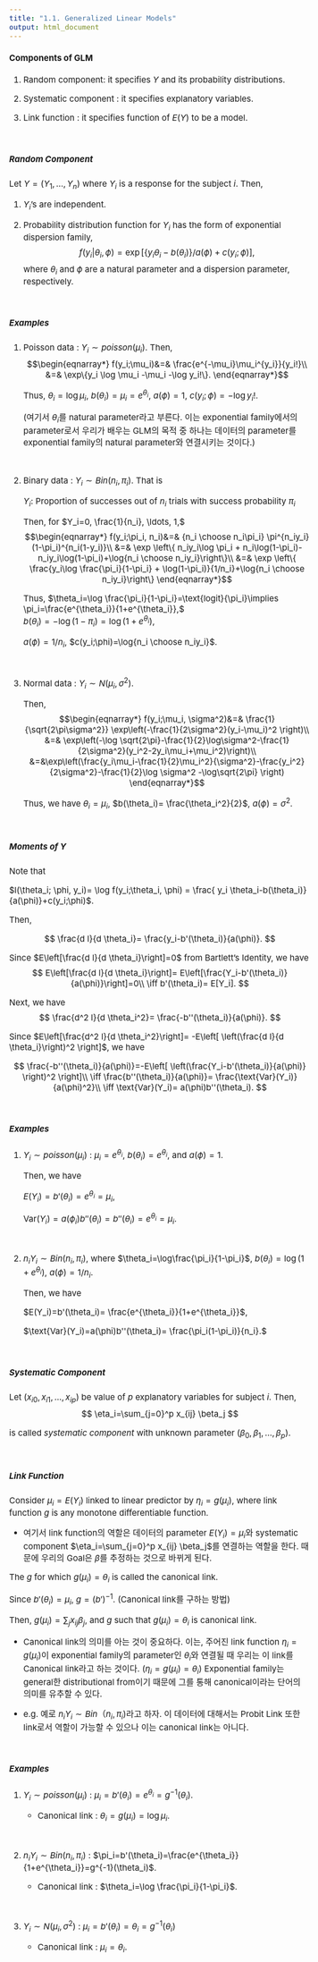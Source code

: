 ---
title: "1.1. Generalized Linear Models"
output: html_document
---

<style type="text/css">

body, td {
   font-size: 15px;
}
pre {
  font-size: 15px
}
</style>

#### Components of GLM

1. Random component: it specifies $Y$ and its probability distributions.

2. Systematic component : it specifies explanatory variables.

3. Link function : it specifies function of $E(Y)$ to be a model.


&nbsp;&nbsp;

##### Random Component

Let $Y=(Y_1,\ldots,Y_n)$ where $Y_i$ is a response for the subject $i$. Then,

1. $Y_i$'s are independent.

2. Probability distribution function for $Y_i$ has the form of exponential dispersion family,
$$\begin{equation*}
f(y_i|\theta_i, \phi)= \exp[\{y_i\theta_i-b(\theta_i)\}/a(\phi)+c(y_i;\phi)],
\end{equation*}$$
where $\theta_i$ and $\phi$ are a natural parameter and a dispersion parameter, respectively.

&nbsp;&nbsp;

##### Examples
1. Poisson data : $Y_i \sim poisson(\mu_i)$. Then,
    $$\begin{eqnarray*}
      f(y_i;\mu_i)&=& \frac{e^{-\mu_i}\mu_i^{y_i}}{y_i!}\\
      &=& \exp\{y_i \log \mu_i -\mu_i -\log y_i!\}.
    \end{eqnarray*}$$
    
      Thus, $\theta_i=\log \mu_i$, $b(\theta_i)=\mu_i=e^{\theta_i}$, $a(\phi)=1$, $c(y_i;\phi)= -\log y_i!$.
    
     (여기서 $\theta_i$를 natural parameter라고 부른다. 이는 exponential family에서의 parameter로서 우리가 배우는 GLM의 목적 중 하나는 데이터의 parameter를 exponential family의 natural parameter와 연결시키는 것이다.) 
    
&nbsp;
    
2. Binary data : $Y_i \sim Bin(n_i, \pi_i)$. That is

      $Y_i$: Proportion of successes out of $n_i$ trials with success probability $\pi_i$ 
      
      Then, for $Y_i=0, \frac{1}{n_i}, \ldots, 1,$
      $$\begin{eqnarray*}
      f(y_i;\pi_i, n_i)&=& {n_i \choose n_i\pi_i} \pi^{n_iy_i}(1-\pi_i)^{n_i(1-y_i)}\\
                       &=& \exp \left\{ n_iy_i\log \pi_i + n_i\log(1-\pi_i)-n_iy_i\log(1-\pi_i)+\log{n_i \choose n_iy_i}\right\}\\
                       &=& \exp \left\{ \frac{y_i\log \frac{\pi_i}{1-\pi_i} + \log(1-\pi_i)}{1/n_i}+\log{n_i \choose n_iy_i}\right\}
      \end{eqnarray*}$$
    
      Thus, $\theta_i=\log \frac{\pi_i}{1-\pi_i}=\text{logit}{\pi_i}\implies \pi_i=\frac{e^{\theta_i}}{1+e^{\theta_i}},$     
      $b(\theta_i)= -\log(1-\pi_i)=\log(1+e^{\theta_i}),$
      
      $a(\phi)=1/n_i$, $c(y_i;\phi)=\log{n_i \choose n_iy_i}$.

&nbsp;

3. Normal data : $Y_i \sim N(\mu_i, \sigma^2)$.

      Then, 
      $$\begin{eqnarray*}
      f(y_i;\mu_i, \sigma^2)&=& \frac{1}{\sqrt{2\pi\sigma^2}} \exp\left(-\frac{1}{2\sigma^2}(y_i-\mu_i)^2 \right)\\
                       &=& \exp\left(-\log \sqrt{2\pi}-\frac{1}{2}\log\sigma^2-\frac{1}{2\sigma^2}(y_i^2-2y_i\mu_i+\mu_i^2)\right)\\
                       &=&\exp\left(\frac{y_i\mu_i-\frac{1}{2}\mu_i^2}{\sigma^2}-\frac{y_i^2}{2\sigma^2}-\frac{1}{2}\log \sigma^2 -\log\sqrt{2\pi} \right)
      \end{eqnarray*}$$
    
     Thus, we have $\theta_i=\mu_i$, $b(\theta_i)= \frac{\theta_i^2}{2}$, $a(\phi)=\sigma^2$.
     


&nbsp;&nbsp;

##### Moments of $Y$

Note that

$l(\theta_i; \phi, y_i)= \log f(y_i;\theta_i, \phi) = \frac{ y_i \theta_i-b(\theta_i)}{a(\phi)}+c(y_i;\phi)$.

Then,

$$
\frac{d l}{d \theta_i}= \frac{y_i-b'(\theta_i)}{a(\phi)}.
$$

Since $E\left[\frac{d l}{d \theta_i}\right]=0$ from Bartlett's Identity, we have
$$
E\left[\frac{d l}{d \theta_i}\right]= E\left[\frac{Y_i-b'(\theta_i)}{a(\phi)}\right]=0\\
\iff b'(\theta_i)= E[Y_i].
$$

Next, we have
$$
\frac{d^2 l}{d \theta_i^2}= \frac{-b''(\theta_i)}{a(\phi)}.
$$

Since $E\left[\frac{d^2 l}{d \theta_i^2}\right]= -E\left[ \left(\frac{d l}{d \theta_i}\right)^2 \right]$, we have

$$
\frac{-b''(\theta_i)}{a(\phi)}=-E\left[ \left(\frac{Y_i-b'(\theta_i)}{a(\phi)} \right)^2 \right]\\
\iff \frac{b''(\theta_i)}{a(\phi)}= \frac{\text{Var}(Y_i)}{a(\phi)^2}\\
\iff \text{Var}(Y_i)= a(\phi)b''(\theta_i).
$$

&nbsp;&nbsp;

##### Examples

1. $Y_i\sim poisson(\mu_i)$ : $\mu_i=e^{\theta_i}$, $b(\theta_i)= e^{\theta_i}$, and $a(\phi)=1$.

      Then, we have
      
      $E(Y_i)= b'(\theta_i)=e^{\theta_i}=\mu_i$,
      
      $\text{Var}(Y_i)=a(\phi_i)b''(\theta_i)= b''(\theta_i)=e^{\theta_i}=\mu_i$.
      
&nbsp;
      
2. $n_iY_i\sim Bin(n_i, \pi_i)$, where $\theta_i=\log\frac{\pi_i}{1-\pi_i}$, $b(\theta_i)=\log(1+e^{\theta_i})$, $a(\phi)=1/n_i$. 

    Then, we have
      
    $E(Y_i)=b'(\theta_i)= \frac{e^{\theta_i}}{1+e^{\theta_i}}$,
    
    $\text{Var}(Y_i)=a(\phi)b''(\theta_i)= \frac{\pi_i(1-\pi_i)}{n_i}.$



&nbsp;&nbsp;

##### Systematic Component

Let $(x_{i0},x_{i1},\ldots,x_{ip})$ be value of $p$ explanatory variables for subject $i$. Then,
$$
\eta_i=\sum_{j=0}^p x_{ij} \beta_j
$$

is called *systematic component* with unknown parameter $(\beta_0,\beta_1,\ldots,\beta_p)$.

&nbsp;&nbsp;

##### Link Function

Consider $\mu_i=E(Y_i)$ linked to linear predictor by $\eta_i = g(\mu_i)$, where link function $g$ is any monotone differentiable function.

* 여기서 link function의 역할은 데이터의 parameter $E(Y_i)=\mu_i$와 systematic component $\eta_i=\sum_{j=0}^p x_{ij} \beta_j$를 연결하는 역할을 한다. 때문에 우리의 Goal은 $\beta$를 추정하는 것으로 바뀌게 된다. 


The $g$ for which $g(\mu_i)=\theta_i$ is called the canonical link.

Since $b'(\theta_i)=\mu_i$, $g=(b')^{-1}$. (Canonical link를 구하는 방법)

Then, $g(\mu_i)= \sum_j x_{ij}\beta_j$, and $g$ such that $g(\mu_i)=\theta_i$ is canonical link.

* Canonical link의 의미를 아는 것이 중요하다. 이는, 주어진 link function $\eta_i = g(\mu_i)$이 exponential family의 parameter인 $\theta_i$와 연결될 때 우리는 이 link를 Canonical link라고 하는 것이다. ($\eta_i = g(\mu_i)=\theta_i$)  Exponential family는 general한 distributional from이기 때문에 그를 통해 canonical이라는 단어의 의미를 유추할 수 있다. 

* e.g. 예로 $n_iY_i\sim Bin（n_i, \pi_i)$라고 하자. 이 데이터에 대해서는 Probit Link 또한 link로서 역할이 가능할 수 있으나 이는 canonical link는 아니다. 

&nbsp;&nbsp;

##### Examples

1. $Y_i \sim poisson(\mu_i)$ : $\mu_i=b'(\theta_i)=e^{\theta_i}=g^{-1}(\theta_i)$.
 
      * Canonical link : $\theta_i=g(\mu_i)=\log \mu_i$.

  
   &nbsp;
   
2. $n_iY_i\sim Bin(n_i,\pi_i)$ : $\pi_i=b'(\theta_i)=\frac{e^{\theta_i}}{1+e^{\theta_i}}=g^{-1}(\theta_i)$.

   * Canonical link : $\theta_i=\log \frac{\pi_i}{1-\pi_i}$.
   
&nbsp;

3. $Y_i\sim N(\mu_i,\sigma^2)$ : $\mu_i=b'(\theta_i)= \theta_i= g^{-1}(\theta_i)$

   * Canonical link : $\mu_i= \theta_i$.

&nbsp;&nbsp;